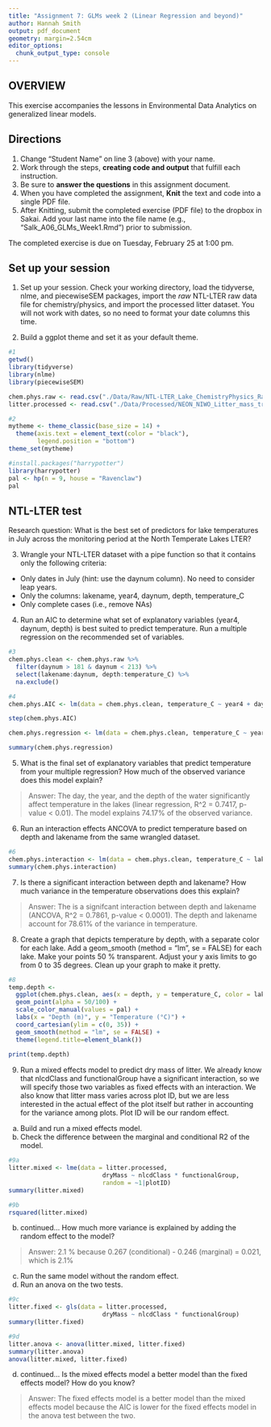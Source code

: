 ```yaml
---
title: "Assignment 7: GLMs week 2 (Linear Regression and beyond)"
author: Hannah Smith
output: pdf_document
geometry: margin=2.54cm
editor_options: 
  chunk_output_type: console
---
```


## OVERVIEW

This exercise accompanies the lessons in Environmental Data Analytics on generalized linear models. 

## Directions
1. Change "Student Name" on line 3 (above) with your name.
3. Work through the steps, **creating code and output** that fulfill each instruction.
4. Be sure to **answer the questions** in this assignment document.
6. When you have completed the assignment, **Knit** the text and code into a single PDF file.
8. After Knitting, submit the completed exercise (PDF file) to the dropbox in Sakai. Add your last name into the file name (e.g., "Salk_A06_GLMs_Week1.Rmd") prior to submission.

The completed exercise is due on Tuesday, February 25 at 1:00 pm.

## Set up your session 
1. Set up your session. Check your working directory, load the tidyverse, nlme, and piecewiseSEM packages, import the *raw* NTL-LTER raw data file for chemistry/physics, and import the processed litter dataset. You will not work with dates, so no need to format your date columns this time.

2. Build a ggplot theme and set it as your default theme.

```r
#1
getwd()
library(tidyverse)
library(nlme)
library(piecewiseSEM)

chem.phys.raw <- read.csv("./Data/Raw/NTL-LTER_Lake_ChemistryPhysics_Raw.csv")
litter.processed <- read.csv("./Data/Processed/NEON_NIWO_Litter_mass_trap_Processed.csv")

#2
mytheme <- theme_classic(base_size = 14) +
  theme(axis.text = element_text(color = "black"), 
        legend.position = "bottom")
theme_set(mytheme)

#install.packages("harrypotter")
library(harrypotter)
pal <- hp(n = 9, house = "Ravenclaw")
pal
```


## NTL-LTER test
Research question: What is the best set of predictors for lake temperatures in July across the monitoring period at the North Temperate Lakes LTER? 

3. Wrangle your NTL-LTER dataset with a pipe function so that it contains only the following criteria: 

* Only dates in July (hint: use the daynum column). No need to consider leap years.
* Only the columns: lakename, year4, daynum, depth, temperature_C
* Only complete cases (i.e., remove NAs)

4. Run an AIC to determine what set of explanatory variables (year4, daynum, depth) is best suited to predict temperature. Run a multiple regression on the recommended set of variables. 

```r
#3
chem.phys.clean <- chem.phys.raw %>%
  filter(daynum > 181 & daynum < 213) %>%
  select(lakename:daynum, depth:temperature_C) %>%
  na.exclude()

#4
chem.phys.AIC <- lm(data = chem.phys.clean, temperature_C ~ year4 + daynum + depth)

step(chem.phys.AIC)

chem.phys.regression <- lm(data = chem.phys.clean, temperature_C ~ year4 + daynum + depth)

summary(chem.phys.regression)
```

5. What is the final set of explanatory variables that predict temperature from your multiple regression? How much of the observed variance does this model explain?

> Answer: The day, the year, and the depth of the water significantly affect temperature in the lakes (linear regression, R^2 = 0.7417, p-value < 0.01). The model explains 74.17% of the observed variance.

6. Run an interaction effects ANCOVA to predict temperature based on depth and lakename from the same wrangled dataset.

```r
#6
chem.phys.interaction <- lm(data = chem.phys.clean, temperature_C ~ lakename * depth)
summary(chem.phys.interaction)
```

7. Is there a significant interaction between depth and lakename? How much variance in the temperature observations does this explain?

> Answer: The is a signifcant interaction between depth and lakename (ANCOVA, R^2 = 0.7861, p-value < 0.0001). The depth and lakename account for 78.61% of the variance in temperature.

8. Create a graph that depicts temperature by depth, with a separate color for each lake. Add a geom_smooth (method = "lm", se = FALSE) for each lake. Make your points 50 % transparent. Adjust your y axis limits to go from 0 to 35 degrees. Clean up your graph to make it pretty. 

```r
#8
temp.depth <- 
  ggplot(chem.phys.clean, aes(x = depth, y = temperature_C, color = lakename)) +
  geom_point(alpha = 50/100) +
  scale_color_manual(values = pal) +
  labs(x = "Depth (m)", y = "Temperature (°C)") +
  coord_cartesian(ylim = c(0, 35)) +
  geom_smooth(method = "lm", se = FALSE) +
  theme(legend.title=element_blank())
  
print(temp.depth)
```

9. Run a mixed effects model to predict dry mass of litter. We already know that nlcdClass and functionalGroup have a significant interaction, so we will specify those two variables as fixed effects with an interaction. We also know that litter mass varies across plot ID, but we are less interested in the actual effect of the plot itself but rather in accounting for the variance among plots. Plot ID will be our random effect.

a. Build and run a mixed effects model.
b. Check the difference between the marginal and conditional R2 of the model. 

```r
#9a 
litter.mixed <- lme(data = litter.processed,
                          dryMass ~ nlcdClass * functionalGroup,
                          random = ~1|plotID)
summary(litter.mixed)

#9b
rsquared(litter.mixed)
```

b. continued... How much more variance is explained by adding the random effect to the model? 

> Answer: 2.1 % because 0.267 (conditional) - 0.246 (marginal) = 0.021, which is 2.1%

c. Run the same model without the random effect.
d. Run an anova on the two tests. 
```r
#9c
litter.fixed <- gls(data = litter.processed,
                          dryMass ~ nlcdClass * functionalGroup)
summary(litter.fixed)

#9d
litter.anova <- anova(litter.mixed, litter.fixed)
summary(litter.anova)
anova(litter.mixed, litter.fixed)
```

d. continued... Is the mixed effects model a better model than the fixed effects model? How do you know?

> Answer: The fixed effects model is a better model than the mixed effects model because the AIC is lower for the fixed effects model in the anova test between the two.